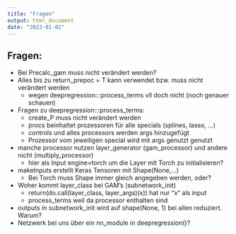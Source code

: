 ```yaml
---
title: "Fragen"
output: html_document
date: "2023-01-02"
---
```


## Fragen:

- Bei Precalc_gam muss nicht verändert werden?
- Alles bis zu return_prepoc = T kann verwendet bzw. muss nicht verändert werden
  - wegen deepregression:::process_terms vll doch nicht (noch genauer schauen)
- Fragen zu deepregression:::process_terms:
  - create_P muss nicht verändert werden
  - procs beinhaltet prozessoren für alle specials (splines, lasso, ...)
  - controls  und alles processors werden args hinzugefügt
  - Prozessor vom jeweiligen special wird mit args genutzt genutzt
- manche processor nutzen layer_generator (gam_processor) und andere nicht (multiply_processor)
  - hier als Input engine=torch um die Layer mit Torch zu initialisieren?
- makeInputs erstellt Keras Tensoren mit Shape(None,...)
  - Bei Torch muss Shape immer gleich angegeben werden, oder?
- Woher kommt layer_class bei GAM's (subnetwork_init)
  - return(do.call(layer_class, layer_args)(x)) hat nur "x" als input
  - process_terms weil da processor enthalten sind
  
- outputs in subnetwork_init wird auf shape(None, 1) bei allen reduziert. Warum?
- Netzwerk bei uns über ein nn_module in deepregression()?

